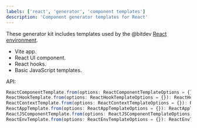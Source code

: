 ```yaml
---
labels: ['react', 'generator', 'component templates']
description: 'Component generator templates for React'
---
```


These generator kit includes templates used by the @bitdev [React environment](https://bit.cloud/bitdev/react/react-env).

- Vite app.
- React UI component.
- React hooks.
- Basic JavaScript templates.

API:

```ts
ReactComponentTemplate.from(options: ReactComponentTemplateOptions = {}): ReactComponentTemplate
ReactHookTemplate.from(options: ReactHookTemplateOptions = {}): ReactHookTemplate
ReactContextTemplate.from(options: ReactContextTemplateOptions = {}): ReactContextTemplate
ReactAppTemplate.from(options: ReactAppTemplateOptions = {}): ReactAppTemplate
ReactJSComponentTemplate.from(options: ReactJSComponentTemplateOptions = {}): ReactJSComponentTemplate
ReactEnvTemplate.from(options: ReactEnvTemplateOptions = {}): ReactEnvTemplate
```
